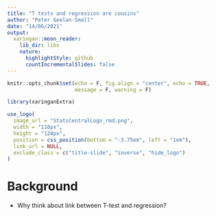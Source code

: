 ```yaml
---
title: "T tests and regression are cousins"
author: "Peter Geelan-Small"
date: "14/06/2021"
output:
  xaringan::moon_reader:
    lib_dir: libs
    nature:
      highlightStyle: github
      countIncrementalSlides: false
---
```



```r

knitr::opts_chunk$set(echo = F, fig.align = "center", echo = TRUE, 
                      message = F, warning = F)

```


```r

library(xaringanExtra)

use_logo(
  image_url = "StatsCentralLogo_rmd.png",
  width = "110px",
  height = "128px",
  position = css_position(bottom = "-3.75em", left = "1em"),
  link_url = NULL,
  exclude_class = c("title-slide", "inverse", "hide_logo")
)

```


# Background

-  Why think about link between T-test and regression?


